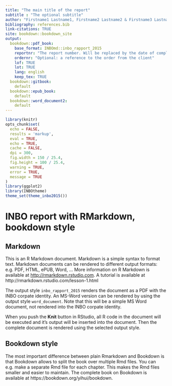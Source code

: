 ```yaml
---
title: "The main title of the report"
subtitle : "The optional subtitle"
author: "Firstname1 Lastname1, Firstname2 Lastname2 & Firstname3 Lastname3"
bibliography: references.bib
link-citations: TRUE
site: bookdown::bookdown_site
output: 
  bookdown::pdf_book:
    base_format: INBOmd::inbo_rapport_2015
    reportnr: "The report number. Will be replaced by the date of compliation when missing."
    ordernr: "Optional: a reference to the order from the client"
    lof: TRUE
    lot: TRUE
    lang: english
    keep_tex: TRUE
  bookdown::gitbook: 
    default
  bookdown::epub_book: 
    default
  bookdown::word_document2:
    default
---
```

```r
library(knitr)
opts_chunk$set(
  echo = FALSE, 
  results = 'markup',
  eval = TRUE,
  echo = TRUE,
  cache = FALSE,
  dpi = 300,
  fig.width = 150 / 25.4,
  fig.height = 100 / 25.4,
  warning = TRUE,
  error = TRUE,
  message = TRUE
)
library(ggplot2)
library(INBOtheme)
theme_set(theme_inbo2015())
```

# INBO report with RMarkdown, bookdown style

## Markdown

This is an R Markdown document. Markdown is a simple syntax to format text. Markdown documents can be rendered to different output formats: e.g. PDF, HTML, ePUB, Word, ... More information on R Markdown is available at <http://rmarkdown.rstudio.com>. A tutorial is available at http://rmarkdown.rstudio.com/lesson-1.html

The output style `inbo_rapport_2015` renders the document as a PDF with the INBO corpate identity. An MS-Word version can be rendered by using the output style `word_document`. Note that this will be a simple MS Word document, not rendered into the INBO corpate identity.

When you push the **Knit** button in RStudio, all R code in the document will be executed and it's output will be inserted into the document. Then the complete document is rendered using the selected output style. 

## Bookdown style

The most important difference between plain Rmarkdown and Bookdown is that Bookdown allows to split the book over multiple Rmd files. You can e.g. make a separate Rmd file for each chapter. This makes the Rmd files smaller and easier to maintain. The complete book on Bookdown is available at https://bookdown.org/yihui/bookdown.
